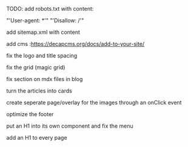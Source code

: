 TODO:
add robots.txt with content:

"'User-agent: \*'"
"'Disallow: /'"

add sitemap.xml with content

add cms :https://decapcms.org/docs/add-to-your-site/

fix the logo and title spacing

fix the grid (magic grid)

fix section on mdx files in blog

turn the articles into cards

create seperate page/overlay for the images through an onClick event

optimize the footer

put an H1 into its own component and fix the menu

add an H1 to every page
